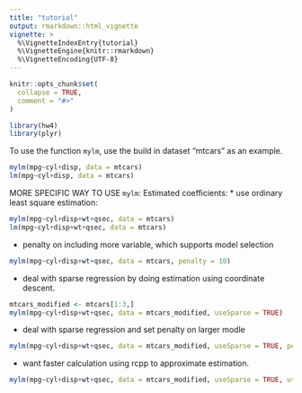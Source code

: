 ```yaml
---
title: "tutorial"
output: rmarkdown::html_vignette
vignette: >
  %\VignetteIndexEntry{tutorial}
  %\VignetteEngine{knitr::rmarkdown}
  %\VignetteEncoding{UTF-8}
---
```


```r
knitr::opts_chunk$set(
  collapse = TRUE,
  comment = "#>"
)
```

```r
library(hw4)
library(plyr)
```

To use the function `mylm`, use the build in dataset "mtcars" as an example.

```r
mylm(mpg~cyl+disp, data = mtcars)
lm(mpg~cyl+disp, data = mtcars)
```

MORE SPECIFIC WAY TO USE `mylm`:
Estimated coefficients:
* use ordinary least square estimation:
```r
mylm(mpg~cyl+disp+wt+qsec, data = mtcars)
lm(mpg~cyl+disp+wt+qsec, data = mtcars)
```

* penalty on including more variable, which supports model selection
```r
mylm(mpg~cyl+disp+wt+qsec, data = mtcars, penalty = 10)
```

* deal with sparse regression by doing estimation using coordinate descent.
```r
mtcars_modified <- mtcars[1:3,]
mylm(mpg~cyl+disp+wt+qsec, data = mtcars_modified, useSparse = TRUE)
```

* deal with sparse regression and set penalty on larger modle
```r
mylm(mpg~cyl+disp+wt+qsec, data = mtcars_modified, useSparse = TRUE, penalty = 20)
```

* want faster calculation using rcpp to approximate estimation.
```r
mylm(mpg~cyl+disp+wt+qsec, data = mtcars_modified, useSparse = TRUE, useCpp = TRUE)
```



